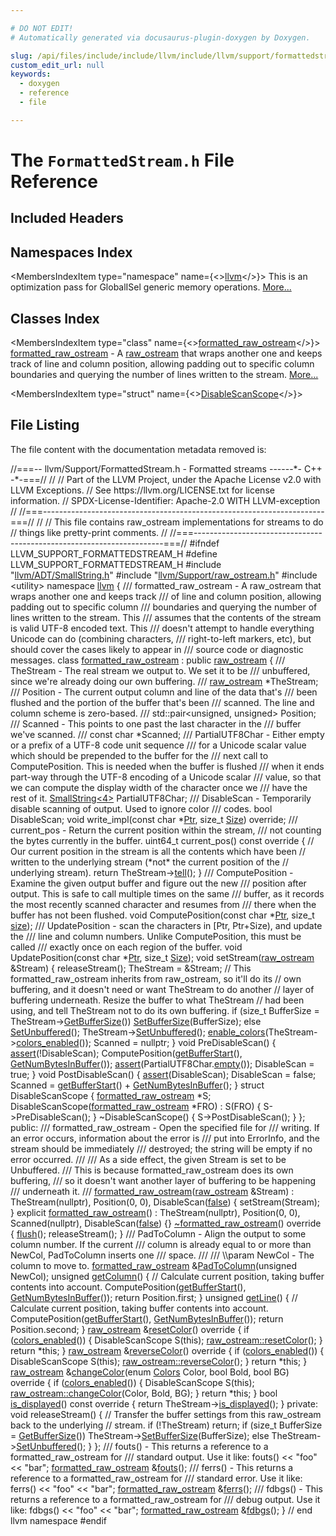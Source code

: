 ```yaml
---

# DO NOT EDIT!
# Automatically generated via docusaurus-plugin-doxygen by Doxygen.

slug: /api/files/include/include/llvm/include/llvm/support/formattedstream-h
custom_edit_url: null
keywords:
  - doxygen
  - reference
  - file

---
```





# The `FormattedStream.h` File Reference

<DoxygenPage pluginConfig={pluginConfig}>



## Included Headers

<IncludesList>
<IncludesListItem
  filePath="llvm/ADT/SmallString.h"
  permalink="/docs/api/files/include/include/llvm/include/llvm/adt/smallstring-h"
  isLocal="true" />
<IncludesListItem
  filePath="llvm/Support/raw_ostream.h"
  permalink="/docs/api/files/include/include/llvm/include/llvm/support/raw-ostream-h"
  isLocal="true" />
<IncludesListItem
  filePath="utility"
  permalink=""
  isLocal="false" />
</IncludesList>

## Namespaces Index

<MembersIndex>

<MembersIndexItem
  type="namespace"
  name={<><a href="/docs/api/namespaces/llvm">llvm</a></>}>
This is an optimization pass for GlobalISel generic memory operations. <a href="/docs/api/namespaces/llvm/#details">More...</a>
</MembersIndexItem>

</MembersIndex>

## Classes Index

<MembersIndex>

<MembersIndexItem
  type="class"
  name={<><a href="/docs/api/classes/llvm/formatted-raw-ostream">formatted_raw_ostream</a></>}>
<a href="/docs/api/classes/llvm/formatted-raw-ostream">formatted&#95;raw&#95;ostream</a> - A <a href="/docs/api/classes/llvm/raw-ostream">raw&#95;ostream</a> that wraps another one and keeps track of line and column position, allowing padding out to specific column boundaries and querying the number of lines written to the stream. <a href="/docs/api/classes/llvm/formatted-raw-ostream/#details">More...</a>
</MembersIndexItem>

<MembersIndexItem
  type="struct"
  name={<><a href="/docs/api/structs/llvm/formatted-raw-ostream/disablescanscope">DisableScanScope</a></>}>
</MembersIndexItem>

</MembersIndex>


## File Listing

The file content with the documentation metadata removed is:

<ProgramListing>

<Link id="l00001" /><CodeLine lineNumber="1"><Highlight kind="comment">//===-- llvm/Support/FormattedStream.h - Formatted streams ------&#42;- C++ -&#42;-===//</Highlight><Highlight kind="normal"></Highlight></CodeLine>
<Link id="l00002" /><CodeLine lineNumber="2"><Highlight kind="normal"></Highlight><Highlight kind="comment">//</Highlight><Highlight kind="normal"></Highlight></CodeLine>
<Link id="l00003" /><CodeLine lineNumber="3"><Highlight kind="normal"></Highlight><Highlight kind="comment">// Part of the LLVM Project, under the Apache License v2.0 with LLVM Exceptions.</Highlight><Highlight kind="normal"></Highlight></CodeLine>
<Link id="l00004" /><CodeLine lineNumber="4"><Highlight kind="normal"></Highlight><Highlight kind="comment">// See https://llvm.org/LICENSE.txt for license information.</Highlight><Highlight kind="normal"></Highlight></CodeLine>
<Link id="l00005" /><CodeLine lineNumber="5"><Highlight kind="normal"></Highlight><Highlight kind="comment">// SPDX-License-Identifier: Apache-2.0 WITH LLVM-exception</Highlight><Highlight kind="normal"></Highlight></CodeLine>
<Link id="l00006" /><CodeLine lineNumber="6"><Highlight kind="normal"></Highlight><Highlight kind="comment">//</Highlight><Highlight kind="normal"></Highlight></CodeLine>
<Link id="l00007" /><CodeLine lineNumber="7"><Highlight kind="normal"></Highlight><Highlight kind="comment">//===----------------------------------------------------------------------===//</Highlight><Highlight kind="normal"></Highlight></CodeLine>
<Link id="l00008" /><CodeLine lineNumber="8"><Highlight kind="normal"></Highlight><Highlight kind="comment">//</Highlight><Highlight kind="normal"></Highlight></CodeLine>
<Link id="l00009" /><CodeLine lineNumber="9"><Highlight kind="normal"></Highlight><Highlight kind="comment">// This file contains raw&#95;ostream implementations for streams to do</Highlight><Highlight kind="normal"></Highlight></CodeLine>
<Link id="l00010" /><CodeLine lineNumber="10"><Highlight kind="normal"></Highlight><Highlight kind="comment">// things like pretty-print comments.</Highlight><Highlight kind="normal"></Highlight></CodeLine>
<Link id="l00011" /><CodeLine lineNumber="11"><Highlight kind="normal"></Highlight><Highlight kind="comment">//</Highlight><Highlight kind="normal"></Highlight></CodeLine>
<Link id="l00012" /><CodeLine lineNumber="12"><Highlight kind="normal"></Highlight><Highlight kind="comment">//===----------------------------------------------------------------------===//</Highlight><Highlight kind="normal"></Highlight></CodeLine>
<Link id="l00013" /><CodeLine lineNumber="13"><Highlight kind="normal"></Highlight></CodeLine>
<Link id="l00014" /><CodeLine lineNumber="14"><Highlight kind="normal"></Highlight><Highlight kind="preprocessor">#ifndef LLVM&#95;SUPPORT&#95;FORMATTEDSTREAM&#95;H</Highlight><Highlight kind="normal"></Highlight></CodeLine>
<Link id="l00015" /><CodeLine lineNumber="15"><Highlight kind="normal"></Highlight><Highlight kind="preprocessor">#define LLVM&#95;SUPPORT&#95;FORMATTEDSTREAM&#95;H</Highlight><Highlight kind="normal"></Highlight></CodeLine>
<Link id="l00016" /><CodeLine lineNumber="16"><Highlight kind="normal"></Highlight></CodeLine>
<Link id="l00017" /><CodeLine lineNumber="17"><Highlight kind="normal"></Highlight><Highlight kind="preprocessor">#include &quot;<a href="/docs/api/files/include/include/llvm/include/llvm/adt/smallstring-h">llvm/ADT/SmallString.h</a>&quot;</Highlight><Highlight kind="normal"></Highlight></CodeLine>
<Link id="l00018" /><CodeLine lineNumber="18"><Highlight kind="normal"></Highlight><Highlight kind="preprocessor">#include &quot;<a href="/docs/api/files/include/include/llvm/include/llvm/support/raw-ostream-h">llvm/Support/raw&#95;ostream.h</a>&quot;</Highlight><Highlight kind="normal"></Highlight></CodeLine>
<Link id="l00019" /><CodeLine lineNumber="19"><Highlight kind="normal"></Highlight><Highlight kind="preprocessor">#include &lt;utility&gt;</Highlight><Highlight kind="normal"></Highlight></CodeLine>
<Link id="l00020" /><CodeLine lineNumber="20"><Highlight kind="normal"></Highlight></CodeLine>
<Link id="l00021" /><CodeLine lineNumber="21"><Highlight kind="normal"></Highlight><Highlight kind="keyword">namespace </Highlight><Highlight kind="normal"><a href="/docs/api/namespaces/llvm">llvm</a> &#123;</Highlight></CodeLine>
<Link id="l00022" /><CodeLine lineNumber="22"><Highlight kind="normal"></Highlight><Highlight kind="comment"></Highlight></CodeLine>
<Link id="l00023" /><CodeLine lineNumber="23"><Highlight kind="comment">/// formatted&#95;raw&#95;ostream - A raw&#95;ostream that wraps another one and keeps track</Highlight></CodeLine>
<Link id="l00024" /><CodeLine lineNumber="24"><Highlight kind="comment">/// of line and column position, allowing padding out to specific column</Highlight></CodeLine>
<Link id="l00025" /><CodeLine lineNumber="25"><Highlight kind="comment">/// boundaries and querying the number of lines written to the stream. This</Highlight></CodeLine>
<Link id="l00026" /><CodeLine lineNumber="26"><Highlight kind="comment">/// assumes that the contents of the stream is valid UTF-8 encoded text. This</Highlight></CodeLine>
<Link id="l00027" /><CodeLine lineNumber="27"><Highlight kind="comment">/// doesn&#39;t attempt to handle everything Unicode can do (combining characters,</Highlight></CodeLine>
<Link id="l00028" /><CodeLine lineNumber="28"><Highlight kind="comment">/// right-to-left markers, etc), but should cover the cases likely to appear in</Highlight></CodeLine>
<Link id="l00029" /><CodeLine lineNumber="29"><Highlight kind="comment">/// source code or diagnostic messages.</Highlight><Highlight kind="normal"></Highlight></CodeLine>
<Link id="l00030" /><CodeLine lineNumber="30" lineLink="/docs/api/classes/llvm/formatted-raw-ostream"><Highlight kind="normal"></Highlight><Highlight kind="keyword">class </Highlight><Highlight kind="normal"><a href="/docs/api/classes/llvm/formatted-raw-ostream/#adb8a7ef601b3598707e6ae9a6c9f6e4d">formatted&#95;raw&#95;ostream</a> : </Highlight><Highlight kind="keyword">public</Highlight><Highlight kind="normal"> <a href="/docs/api/classes/llvm/raw-ostream/#a0f4b64a0f7aec0a02e7f2ff5a6552723">raw&#95;ostream</a> &#123;</Highlight><Highlight kind="comment"></Highlight></CodeLine>
<Link id="l00031" /><CodeLine lineNumber="31"><Highlight kind="comment">  /// TheStream - The real stream we output to. We set it to be</Highlight></CodeLine>
<Link id="l00032" /><CodeLine lineNumber="32"><Highlight kind="comment">  /// unbuffered, since we&#39;re already doing our own buffering.</Highlight></CodeLine>
<Link id="l00033" /><CodeLine lineNumber="33"><Highlight kind="comment">  ///</Highlight><Highlight kind="normal"></Highlight></CodeLine>
<Link id="l00034" /><CodeLine lineNumber="34"><Highlight kind="normal">  <a href="/docs/api/classes/llvm/raw-ostream/#a0f4b64a0f7aec0a02e7f2ff5a6552723">raw&#95;ostream</a> &#42;TheStream;</Highlight></CodeLine>
<Link id="l00035" /><CodeLine lineNumber="35"><Highlight kind="normal"></Highlight><Highlight kind="comment"></Highlight></CodeLine>
<Link id="l00036" /><CodeLine lineNumber="36"><Highlight kind="comment">  /// Position - The current output column and line of the data that&#39;s</Highlight></CodeLine>
<Link id="l00037" /><CodeLine lineNumber="37"><Highlight kind="comment">  /// been flushed and the portion of the buffer that&#39;s been</Highlight></CodeLine>
<Link id="l00038" /><CodeLine lineNumber="38"><Highlight kind="comment">  /// scanned.  The line and column scheme is zero-based.</Highlight></CodeLine>
<Link id="l00039" /><CodeLine lineNumber="39"><Highlight kind="comment">  ///</Highlight><Highlight kind="normal"></Highlight></CodeLine>
<Link id="l00040" /><CodeLine lineNumber="40"><Highlight kind="normal">  std::pair&lt;unsigned, unsigned&gt; Position;</Highlight></CodeLine>
<Link id="l00041" /><CodeLine lineNumber="41"><Highlight kind="normal"></Highlight><Highlight kind="comment"></Highlight></CodeLine>
<Link id="l00042" /><CodeLine lineNumber="42"><Highlight kind="comment">  /// Scanned - This points to one past the last character in the</Highlight></CodeLine>
<Link id="l00043" /><CodeLine lineNumber="43"><Highlight kind="comment">  /// buffer we&#39;ve scanned.</Highlight></CodeLine>
<Link id="l00044" /><CodeLine lineNumber="44"><Highlight kind="comment">  ///</Highlight><Highlight kind="normal"></Highlight></CodeLine>
<Link id="l00045" /><CodeLine lineNumber="45"><Highlight kind="normal">  </Highlight><Highlight kind="keyword">const</Highlight><Highlight kind="normal"> </Highlight><Highlight kind="keywordtype">char</Highlight><Highlight kind="normal"> &#42;Scanned;</Highlight></CodeLine>
<Link id="l00046" /><CodeLine lineNumber="46"><Highlight kind="normal"></Highlight><Highlight kind="comment"></Highlight></CodeLine>
<Link id="l00047" /><CodeLine lineNumber="47"><Highlight kind="comment">  /// PartialUTF8Char - Either empty or a prefix of a UTF-8 code unit sequence</Highlight></CodeLine>
<Link id="l00048" /><CodeLine lineNumber="48"><Highlight kind="comment">  /// for a Unicode scalar value which should be prepended to the buffer for the</Highlight></CodeLine>
<Link id="l00049" /><CodeLine lineNumber="49"><Highlight kind="comment">  /// next call to ComputePosition. This is needed when the buffer is flushed</Highlight></CodeLine>
<Link id="l00050" /><CodeLine lineNumber="50"><Highlight kind="comment">  /// when it ends part-way through the UTF-8 encoding of a Unicode scalar</Highlight></CodeLine>
<Link id="l00051" /><CodeLine lineNumber="51"><Highlight kind="comment">  /// value, so that we can compute the display width of the character once we</Highlight></CodeLine>
<Link id="l00052" /><CodeLine lineNumber="52"><Highlight kind="comment">  /// have the rest of it.</Highlight><Highlight kind="normal"></Highlight></CodeLine>
<Link id="l00053" /><CodeLine lineNumber="53"><Highlight kind="normal">  <a href="/docs/api/classes/llvm/smallstring">SmallString&lt;4&gt;</a> PartialUTF8Char;</Highlight></CodeLine>
<Link id="l00054" /><CodeLine lineNumber="54"><Highlight kind="normal"></Highlight><Highlight kind="comment"></Highlight></CodeLine>
<Link id="l00055" /><CodeLine lineNumber="55"><Highlight kind="comment">  /// DisableScan - Temporarily disable scanning of output. Used to ignore color</Highlight></CodeLine>
<Link id="l00056" /><CodeLine lineNumber="56"><Highlight kind="comment">  /// codes.</Highlight><Highlight kind="normal"></Highlight></CodeLine>
<Link id="l00057" /><CodeLine lineNumber="57"><Highlight kind="normal">  </Highlight><Highlight kind="keywordtype">bool</Highlight><Highlight kind="normal"> DisableScan;</Highlight></CodeLine>
<Link id="l00058" /><CodeLine lineNumber="58"><Highlight kind="normal"></Highlight></CodeLine>
<Link id="l00059" /><CodeLine lineNumber="59"><Highlight kind="normal">  </Highlight><Highlight kind="keywordtype">void</Highlight><Highlight kind="normal"> write&#95;impl(</Highlight><Highlight kind="keyword">const</Highlight><Highlight kind="normal"> </Highlight><Highlight kind="keywordtype">char</Highlight><Highlight kind="normal"> &#42;<a href="/docs/api/files/lib/lib/analysis/targetlibraryinfo-cpp/#aca185e6d0e9f423dbb24440206454872a11dbf501abf829b3ab7049c2d3a8a053">Ptr</a>, </Highlight><Highlight kind="keywordtype">size&#95;t</Highlight><Highlight kind="normal"> <a href="/docs/api/files/lib/lib/analysis/inlineorder-cpp/#a7ee6f0cb51c3b9056199e9a0001fe8c3a6f6cb72d544962fa333e2e34ce64f719">Size</a>) </Highlight><Highlight kind="keyword">override</Highlight><Highlight kind="normal">;</Highlight></CodeLine>
<Link id="l00060" /><CodeLine lineNumber="60"><Highlight kind="normal"></Highlight><Highlight kind="comment"></Highlight></CodeLine>
<Link id="l00061" /><CodeLine lineNumber="61"><Highlight kind="comment">  /// current&#95;pos - Return the current position within the stream,</Highlight></CodeLine>
<Link id="l00062" /><CodeLine lineNumber="62"><Highlight kind="comment">  /// not counting the bytes currently in the buffer.</Highlight><Highlight kind="normal"></Highlight></CodeLine>
<Link id="l00063" /><CodeLine lineNumber="63"><Highlight kind="normal">  uint64&#95;t current&#95;pos()</Highlight><Highlight kind="keyword"> const override </Highlight><Highlight kind="normal">&#123;</Highlight></CodeLine>
<Link id="l00064" /><CodeLine lineNumber="64"><Highlight kind="normal">    </Highlight><Highlight kind="comment">// Our current position in the stream is all the contents which have been</Highlight><Highlight kind="normal"></Highlight></CodeLine>
<Link id="l00065" /><CodeLine lineNumber="65"><Highlight kind="normal">    </Highlight><Highlight kind="comment">// written to the underlying stream (&#42;not&#42; the current position of the</Highlight><Highlight kind="normal"></Highlight></CodeLine>
<Link id="l00066" /><CodeLine lineNumber="66"><Highlight kind="normal">    </Highlight><Highlight kind="comment">// underlying stream).</Highlight><Highlight kind="normal"></Highlight></CodeLine>
<Link id="l00067" /><CodeLine lineNumber="67"><Highlight kind="normal">    </Highlight><Highlight kind="keywordflow">return</Highlight><Highlight kind="normal"> TheStream-&gt;<a href="/docs/api/classes/llvm/raw-ostream/#a0f90ad570f71349466844ee9f2d06cd1">tell</a>();</Highlight></CodeLine>
<Link id="l00068" /><CodeLine lineNumber="68"><Highlight kind="normal">  &#125;</Highlight></CodeLine>
<Link id="l00069" /><CodeLine lineNumber="69"><Highlight kind="normal"></Highlight><Highlight kind="comment"></Highlight></CodeLine>
<Link id="l00070" /><CodeLine lineNumber="70"><Highlight kind="comment">  /// ComputePosition - Examine the given output buffer and figure out the new</Highlight></CodeLine>
<Link id="l00071" /><CodeLine lineNumber="71"><Highlight kind="comment">  /// position after output. This is safe to call multiple times on the same</Highlight></CodeLine>
<Link id="l00072" /><CodeLine lineNumber="72"><Highlight kind="comment">  /// buffer, as it records the most recently scanned character and resumes from</Highlight></CodeLine>
<Link id="l00073" /><CodeLine lineNumber="73"><Highlight kind="comment">  /// there when the buffer has not been flushed.</Highlight><Highlight kind="normal"></Highlight></CodeLine>
<Link id="l00074" /><CodeLine lineNumber="74"><Highlight kind="normal">  </Highlight><Highlight kind="keywordtype">void</Highlight><Highlight kind="normal"> ComputePosition(</Highlight><Highlight kind="keyword">const</Highlight><Highlight kind="normal"> </Highlight><Highlight kind="keywordtype">char</Highlight><Highlight kind="normal"> &#42;<a href="/docs/api/files/lib/lib/analysis/targetlibraryinfo-cpp/#aca185e6d0e9f423dbb24440206454872a11dbf501abf829b3ab7049c2d3a8a053">Ptr</a>, </Highlight><Highlight kind="keywordtype">size&#95;t</Highlight><Highlight kind="normal"> <a href="/docs/api/namespaces/llvm/#a10f3d955592ae2bc745f57e5b48ae115">size</a>);</Highlight></CodeLine>
<Link id="l00075" /><CodeLine lineNumber="75"><Highlight kind="normal"></Highlight><Highlight kind="comment"></Highlight></CodeLine>
<Link id="l00076" /><CodeLine lineNumber="76"><Highlight kind="comment">  /// UpdatePosition - scan the characters in &#91;Ptr, Ptr+Size), and update the</Highlight></CodeLine>
<Link id="l00077" /><CodeLine lineNumber="77"><Highlight kind="comment">  /// line and column numbers. Unlike ComputePosition, this must be called</Highlight></CodeLine>
<Link id="l00078" /><CodeLine lineNumber="78"><Highlight kind="comment">  /// exactly once on each region of the buffer.</Highlight><Highlight kind="normal"></Highlight></CodeLine>
<Link id="l00079" /><CodeLine lineNumber="79"><Highlight kind="normal">  </Highlight><Highlight kind="keywordtype">void</Highlight><Highlight kind="normal"> UpdatePosition(</Highlight><Highlight kind="keyword">const</Highlight><Highlight kind="normal"> </Highlight><Highlight kind="keywordtype">char</Highlight><Highlight kind="normal"> &#42;<a href="/docs/api/files/lib/lib/analysis/targetlibraryinfo-cpp/#aca185e6d0e9f423dbb24440206454872a11dbf501abf829b3ab7049c2d3a8a053">Ptr</a>, </Highlight><Highlight kind="keywordtype">size&#95;t</Highlight><Highlight kind="normal"> <a href="/docs/api/files/lib/lib/analysis/inlineorder-cpp/#a7ee6f0cb51c3b9056199e9a0001fe8c3a6f6cb72d544962fa333e2e34ce64f719">Size</a>);</Highlight></CodeLine>
<Link id="l00080" /><CodeLine lineNumber="80"><Highlight kind="normal"></Highlight></CodeLine>
<Link id="l00081" /><CodeLine lineNumber="81"><Highlight kind="normal">  </Highlight><Highlight kind="keywordtype">void</Highlight><Highlight kind="normal"> setStream(<a href="/docs/api/classes/llvm/raw-ostream/#a0f4b64a0f7aec0a02e7f2ff5a6552723">raw&#95;ostream</a> &amp;Stream) &#123;</Highlight></CodeLine>
<Link id="l00082" /><CodeLine lineNumber="82"><Highlight kind="normal">    releaseStream();</Highlight></CodeLine>
<Link id="l00083" /><CodeLine lineNumber="83"><Highlight kind="normal"></Highlight></CodeLine>
<Link id="l00084" /><CodeLine lineNumber="84"><Highlight kind="normal">    TheStream = &amp;Stream;</Highlight></CodeLine>
<Link id="l00085" /><CodeLine lineNumber="85"><Highlight kind="normal"></Highlight></CodeLine>
<Link id="l00086" /><CodeLine lineNumber="86"><Highlight kind="normal">    </Highlight><Highlight kind="comment">// This formatted&#95;raw&#95;ostream inherits from raw&#95;ostream, so it&#39;ll do its</Highlight><Highlight kind="normal"></Highlight></CodeLine>
<Link id="l00087" /><CodeLine lineNumber="87"><Highlight kind="normal">    </Highlight><Highlight kind="comment">// own buffering, and it doesn&#39;t need or want TheStream to do another</Highlight><Highlight kind="normal"></Highlight></CodeLine>
<Link id="l00088" /><CodeLine lineNumber="88"><Highlight kind="normal">    </Highlight><Highlight kind="comment">// layer of buffering underneath. Resize the buffer to what TheStream</Highlight><Highlight kind="normal"></Highlight></CodeLine>
<Link id="l00089" /><CodeLine lineNumber="89"><Highlight kind="normal">    </Highlight><Highlight kind="comment">// had been using, and tell TheStream not to do its own buffering.</Highlight><Highlight kind="normal"></Highlight></CodeLine>
<Link id="l00090" /><CodeLine lineNumber="90"><Highlight kind="normal">    </Highlight><Highlight kind="keywordflow">if</Highlight><Highlight kind="normal"> (</Highlight><Highlight kind="keywordtype">size&#95;t</Highlight><Highlight kind="normal"> BufferSize = TheStream-&gt;<a href="/docs/api/classes/llvm/raw-ostream/#a2d79232a41a2f24d43acb936c8522443">GetBufferSize</a>())</Highlight></CodeLine>
<Link id="l00091" /><CodeLine lineNumber="91"><Highlight kind="normal">      <a href="/docs/api/classes/llvm/raw-ostream/#a1a59a3dce2d7cde8c5e6ef0e3a30b375">SetBufferSize</a>(BufferSize);</Highlight></CodeLine>
<Link id="l00092" /><CodeLine lineNumber="92"><Highlight kind="normal">    </Highlight><Highlight kind="keywordflow">else</Highlight><Highlight kind="normal"></Highlight></CodeLine>
<Link id="l00093" /><CodeLine lineNumber="93"><Highlight kind="normal">      <a href="/docs/api/classes/llvm/raw-ostream/#a75860636a752bc2592f6e4185e63efdc">SetUnbuffered</a>();</Highlight></CodeLine>
<Link id="l00094" /><CodeLine lineNumber="94"><Highlight kind="normal">    TheStream-&gt;<a href="/docs/api/classes/llvm/raw-ostream/#a75860636a752bc2592f6e4185e63efdc">SetUnbuffered</a>();</Highlight></CodeLine>
<Link id="l00095" /><CodeLine lineNumber="95"><Highlight kind="normal"></Highlight></CodeLine>
<Link id="l00096" /><CodeLine lineNumber="96"><Highlight kind="normal">    <a href="/docs/api/classes/llvm/raw-ostream/#abb9477fc02ae36079df14aa77d8789c3">enable&#95;colors</a>(TheStream-&gt;<a href="/docs/api/classes/llvm/raw-ostream/#aff9ac3b7e5094380eca385afd6023cd4">colors&#95;enabled</a>());</Highlight></CodeLine>
<Link id="l00097" /><CodeLine lineNumber="97"><Highlight kind="normal"></Highlight></CodeLine>
<Link id="l00098" /><CodeLine lineNumber="98"><Highlight kind="normal">    Scanned = </Highlight><Highlight kind="keyword">nullptr</Highlight><Highlight kind="normal">;</Highlight></CodeLine>
<Link id="l00099" /><CodeLine lineNumber="99"><Highlight kind="normal">  &#125;</Highlight></CodeLine>
<Link id="l00100" /><CodeLine lineNumber="100"><Highlight kind="normal"></Highlight></CodeLine>
<Link id="l00101" /><CodeLine lineNumber="101"><Highlight kind="normal">  </Highlight><Highlight kind="keywordtype">void</Highlight><Highlight kind="normal"> PreDisableScan() &#123;</Highlight></CodeLine>
<Link id="l00102" /><CodeLine lineNumber="102"><Highlight kind="normal">    <a href="/docs/api/files/lib/lib/target/lib/target/amdgpu/silowercontrolflow-cpp/#a4868c5d81c5ccc98c47aeab6244346a0">assert</a>(!DisableScan);</Highlight></CodeLine>
<Link id="l00103" /><CodeLine lineNumber="103"><Highlight kind="normal">    ComputePosition(<a href="/docs/api/classes/llvm/raw-ostream/#a980ad6112624b521eb2d831b39b346eb">getBufferStart</a>(), <a href="/docs/api/classes/llvm/raw-ostream/#ad6cd89674692383208613b1e4ee560fe">GetNumBytesInBuffer</a>());</Highlight></CodeLine>
<Link id="l00104" /><CodeLine lineNumber="104"><Highlight kind="normal">    <a href="/docs/api/files/lib/lib/target/lib/target/amdgpu/silowercontrolflow-cpp/#a4868c5d81c5ccc98c47aeab6244346a0">assert</a>(PartialUTF8Char.<a href="/docs/api/classes/llvm/smallvectortemplatecommon/#ad9a3c7bc26b130377bbafc170b5f88a2">empty</a>());</Highlight></CodeLine>
<Link id="l00105" /><CodeLine lineNumber="105"><Highlight kind="normal">    DisableScan = </Highlight><Highlight kind="keyword">true</Highlight><Highlight kind="normal">;</Highlight></CodeLine>
<Link id="l00106" /><CodeLine lineNumber="106"><Highlight kind="normal">  &#125;</Highlight></CodeLine>
<Link id="l00107" /><CodeLine lineNumber="107"><Highlight kind="normal"></Highlight></CodeLine>
<Link id="l00108" /><CodeLine lineNumber="108"><Highlight kind="normal">  </Highlight><Highlight kind="keywordtype">void</Highlight><Highlight kind="normal"> PostDisableScan() &#123;</Highlight></CodeLine>
<Link id="l00109" /><CodeLine lineNumber="109"><Highlight kind="normal">    <a href="/docs/api/files/lib/lib/target/lib/target/amdgpu/silowercontrolflow-cpp/#a4868c5d81c5ccc98c47aeab6244346a0">assert</a>(DisableScan);</Highlight></CodeLine>
<Link id="l00110" /><CodeLine lineNumber="110"><Highlight kind="normal">    DisableScan = </Highlight><Highlight kind="keyword">false</Highlight><Highlight kind="normal">;</Highlight></CodeLine>
<Link id="l00111" /><CodeLine lineNumber="111"><Highlight kind="normal">    Scanned = <a href="/docs/api/classes/llvm/raw-ostream/#a980ad6112624b521eb2d831b39b346eb">getBufferStart</a>() + <a href="/docs/api/classes/llvm/raw-ostream/#ad6cd89674692383208613b1e4ee560fe">GetNumBytesInBuffer</a>();</Highlight></CodeLine>
<Link id="l00112" /><CodeLine lineNumber="112"><Highlight kind="normal">  &#125;</Highlight></CodeLine>
<Link id="l00113" /><CodeLine lineNumber="113"><Highlight kind="normal"></Highlight></CodeLine>
<Link id="l00114" /><CodeLine lineNumber="114"><Highlight kind="normal">  </Highlight><Highlight kind="keyword">struct </Highlight><Highlight kind="normal">DisableScanScope &#123;</Highlight></CodeLine>
<Link id="l00115" /><CodeLine lineNumber="115"><Highlight kind="normal">    <a href="/docs/api/classes/llvm/formatted-raw-ostream/#adb8a7ef601b3598707e6ae9a6c9f6e4d">formatted&#95;raw&#95;ostream</a> &#42;S;</Highlight></CodeLine>
<Link id="l00116" /><CodeLine lineNumber="116"><Highlight kind="normal"></Highlight></CodeLine>
<Link id="l00117" /><CodeLine lineNumber="117"><Highlight kind="normal">    DisableScanScope(<a href="/docs/api/classes/llvm/formatted-raw-ostream/#adb8a7ef601b3598707e6ae9a6c9f6e4d">formatted&#95;raw&#95;ostream</a> &#42;FRO) : S(FRO) &#123;</Highlight></CodeLine>
<Link id="l00118" /><CodeLine lineNumber="118"><Highlight kind="normal">      S-&gt;PreDisableScan();</Highlight></CodeLine>
<Link id="l00119" /><CodeLine lineNumber="119"><Highlight kind="normal">    &#125;</Highlight></CodeLine>
<Link id="l00120" /><CodeLine lineNumber="120"><Highlight kind="normal">    ~DisableScanScope() &#123; S-&gt;PostDisableScan(); &#125;</Highlight></CodeLine>
<Link id="l00121" /><CodeLine lineNumber="121"><Highlight kind="normal">  &#125;;</Highlight></CodeLine>
<Link id="l00122" /><CodeLine lineNumber="122"><Highlight kind="normal"></Highlight></CodeLine>
<Link id="l00123" /><CodeLine lineNumber="123"><Highlight kind="normal"></Highlight><Highlight kind="keyword">public</Highlight><Highlight kind="normal">:</Highlight><Highlight kind="comment"></Highlight></CodeLine>
<Link id="l00124" /><CodeLine lineNumber="124"><Highlight kind="comment">  /// formatted&#95;raw&#95;ostream - Open the specified file for</Highlight></CodeLine>
<Link id="l00125" /><CodeLine lineNumber="125"><Highlight kind="comment">  /// writing. If an error occurs, information about the error is</Highlight></CodeLine>
<Link id="l00126" /><CodeLine lineNumber="126"><Highlight kind="comment">  /// put into ErrorInfo, and the stream should be immediately</Highlight></CodeLine>
<Link id="l00127" /><CodeLine lineNumber="127"><Highlight kind="comment">  /// destroyed; the string will be empty if no error occurred.</Highlight></CodeLine>
<Link id="l00128" /><CodeLine lineNumber="128"><Highlight kind="comment">  ///</Highlight></CodeLine>
<Link id="l00129" /><CodeLine lineNumber="129"><Highlight kind="comment">  /// As a side effect, the given Stream is set to be Unbuffered.</Highlight></CodeLine>
<Link id="l00130" /><CodeLine lineNumber="130"><Highlight kind="comment">  /// This is because formatted&#95;raw&#95;ostream does its own buffering,</Highlight></CodeLine>
<Link id="l00131" /><CodeLine lineNumber="131"><Highlight kind="comment">  /// so it doesn&#39;t want another layer of buffering to be happening</Highlight></CodeLine>
<Link id="l00132" /><CodeLine lineNumber="132"><Highlight kind="comment">  /// underneath it.</Highlight></CodeLine>
<Link id="l00133" /><CodeLine lineNumber="133"><Highlight kind="comment">  ///</Highlight><Highlight kind="normal"></Highlight></CodeLine>
<Link id="l00134" /><CodeLine lineNumber="134" lineLink="/docs/api/classes/llvm/formatted-raw-ostream/#adb8a7ef601b3598707e6ae9a6c9f6e4d"><Highlight kind="normal">  <a href="/docs/api/classes/llvm/formatted-raw-ostream/#adb8a7ef601b3598707e6ae9a6c9f6e4d">formatted&#95;raw&#95;ostream</a>(<a href="/docs/api/classes/llvm/raw-ostream/#a0f4b64a0f7aec0a02e7f2ff5a6552723">raw&#95;ostream</a> &amp;Stream)</Highlight></CodeLine>
<Link id="l00135" /><CodeLine lineNumber="135"><Highlight kind="normal">      : TheStream(nullptr), Position(0, 0), DisableScan(<a href="/docs/api/namespaces/false">false</a>) &#123;</Highlight></CodeLine>
<Link id="l00136" /><CodeLine lineNumber="136"><Highlight kind="normal">    setStream(Stream);</Highlight></CodeLine>
<Link id="l00137" /><CodeLine lineNumber="137"><Highlight kind="normal">  &#125;</Highlight></CodeLine>
<Link id="l00138" /><CodeLine lineNumber="138" lineLink="/docs/api/classes/llvm/formatted-raw-ostream/#a91b597f0ba8945f847b8df2ff00e5880"><Highlight kind="normal">  </Highlight><Highlight kind="keyword">explicit</Highlight><Highlight kind="normal"> <a href="/docs/api/classes/llvm/formatted-raw-ostream/#a91b597f0ba8945f847b8df2ff00e5880">formatted&#95;raw&#95;ostream</a>()</Highlight></CodeLine>
<Link id="l00139" /><CodeLine lineNumber="139"><Highlight kind="normal">      : TheStream(nullptr), Position(0, 0), Scanned(nullptr),</Highlight></CodeLine>
<Link id="l00140" /><CodeLine lineNumber="140"><Highlight kind="normal">        DisableScan(<a href="/docs/api/namespaces/false">false</a>) &#123;&#125;</Highlight></CodeLine>
<Link id="l00141" /><CodeLine lineNumber="141"><Highlight kind="normal"></Highlight></CodeLine>
<Link id="l00142" /><CodeLine lineNumber="142" lineLink="/docs/api/classes/llvm/formatted-raw-ostream/#a0eb361f836554627ef51810e0d3646c6"><Highlight kind="normal">  <a href="/docs/api/classes/llvm/formatted-raw-ostream/#a0eb361f836554627ef51810e0d3646c6">~formatted&#95;raw&#95;ostream</a>()</Highlight><Highlight kind="keyword"> override </Highlight><Highlight kind="normal">&#123;</Highlight></CodeLine>
<Link id="l00143" /><CodeLine lineNumber="143"><Highlight kind="normal">    <a href="/docs/api/classes/llvm/raw-ostream/#a520bdf57dfe3e73abb53d482893f0a27">flush</a>();</Highlight></CodeLine>
<Link id="l00144" /><CodeLine lineNumber="144"><Highlight kind="normal">    releaseStream();</Highlight></CodeLine>
<Link id="l00145" /><CodeLine lineNumber="145"><Highlight kind="normal">  &#125;</Highlight></CodeLine>
<Link id="l00146" /><CodeLine lineNumber="146"><Highlight kind="normal"></Highlight><Highlight kind="comment"></Highlight></CodeLine>
<Link id="l00147" /><CodeLine lineNumber="147"><Highlight kind="comment">  /// PadToColumn - Align the output to some column number.  If the current</Highlight></CodeLine>
<Link id="l00148" /><CodeLine lineNumber="148"><Highlight kind="comment">  /// column is already equal to or more than NewCol, PadToColumn inserts one</Highlight></CodeLine>
<Link id="l00149" /><CodeLine lineNumber="149"><Highlight kind="comment">  /// space.</Highlight></CodeLine>
<Link id="l00150" /><CodeLine lineNumber="150"><Highlight kind="comment">  ///</Highlight></CodeLine>
<Link id="l00151" /><CodeLine lineNumber="151"><Highlight kind="comment">  /// \\param NewCol - The column to move to.</Highlight><Highlight kind="normal"></Highlight></CodeLine>
<Link id="l00152" /><CodeLine lineNumber="152"><Highlight kind="normal">  <a href="/docs/api/classes/llvm/formatted-raw-ostream">formatted&#95;raw&#95;ostream</a> &amp;<a href="/docs/api/classes/llvm/formatted-raw-ostream/#a1fc7f913807a21ba5a42df7cc2d2e748">PadToColumn</a>(</Highlight><Highlight kind="keywordtype">unsigned</Highlight><Highlight kind="normal"> NewCol);</Highlight></CodeLine>
<Link id="l00153" /><CodeLine lineNumber="153"><Highlight kind="normal"></Highlight></CodeLine>
<Link id="l00154" /><CodeLine lineNumber="154" lineLink="/docs/api/classes/llvm/formatted-raw-ostream/#a65290bab4b83149e403bf48709658bd1"><Highlight kind="normal">  </Highlight><Highlight kind="keywordtype">unsigned</Highlight><Highlight kind="normal"> <a href="/docs/api/classes/llvm/formatted-raw-ostream/#a65290bab4b83149e403bf48709658bd1">getColumn</a>() &#123;</Highlight></CodeLine>
<Link id="l00155" /><CodeLine lineNumber="155"><Highlight kind="normal">    </Highlight><Highlight kind="comment">// Calculate current position, taking buffer contents into account.</Highlight><Highlight kind="normal"></Highlight></CodeLine>
<Link id="l00156" /><CodeLine lineNumber="156"><Highlight kind="normal">    ComputePosition(<a href="/docs/api/classes/llvm/raw-ostream/#a980ad6112624b521eb2d831b39b346eb">getBufferStart</a>(), <a href="/docs/api/classes/llvm/raw-ostream/#ad6cd89674692383208613b1e4ee560fe">GetNumBytesInBuffer</a>());</Highlight></CodeLine>
<Link id="l00157" /><CodeLine lineNumber="157"><Highlight kind="normal">    </Highlight><Highlight kind="keywordflow">return</Highlight><Highlight kind="normal"> Position.first;</Highlight></CodeLine>
<Link id="l00158" /><CodeLine lineNumber="158"><Highlight kind="normal">  &#125;</Highlight></CodeLine>
<Link id="l00159" /><CodeLine lineNumber="159"><Highlight kind="normal"></Highlight></CodeLine>
<Link id="l00160" /><CodeLine lineNumber="160" lineLink="/docs/api/classes/llvm/formatted-raw-ostream/#a88de341253439019e912f01fcd55c45b"><Highlight kind="normal">  </Highlight><Highlight kind="keywordtype">unsigned</Highlight><Highlight kind="normal"> <a href="/docs/api/classes/llvm/formatted-raw-ostream/#a88de341253439019e912f01fcd55c45b">getLine</a>() &#123;</Highlight></CodeLine>
<Link id="l00161" /><CodeLine lineNumber="161"><Highlight kind="normal">    </Highlight><Highlight kind="comment">// Calculate current position, taking buffer contents into account.</Highlight><Highlight kind="normal"></Highlight></CodeLine>
<Link id="l00162" /><CodeLine lineNumber="162"><Highlight kind="normal">    ComputePosition(<a href="/docs/api/classes/llvm/raw-ostream/#a980ad6112624b521eb2d831b39b346eb">getBufferStart</a>(), <a href="/docs/api/classes/llvm/raw-ostream/#ad6cd89674692383208613b1e4ee560fe">GetNumBytesInBuffer</a>());</Highlight></CodeLine>
<Link id="l00163" /><CodeLine lineNumber="163"><Highlight kind="normal">    </Highlight><Highlight kind="keywordflow">return</Highlight><Highlight kind="normal"> Position.second;</Highlight></CodeLine>
<Link id="l00164" /><CodeLine lineNumber="164"><Highlight kind="normal">  &#125;</Highlight></CodeLine>
<Link id="l00165" /><CodeLine lineNumber="165"><Highlight kind="normal"></Highlight></CodeLine>
<Link id="l00166" /><CodeLine lineNumber="166" lineLink="/docs/api/classes/llvm/formatted-raw-ostream/#a255a1144d50063acc74b8b5143697694"><Highlight kind="normal">  <a href="/docs/api/classes/llvm/raw-ostream/#a0f4b64a0f7aec0a02e7f2ff5a6552723">raw&#95;ostream</a> &amp;<a href="/docs/api/classes/llvm/formatted-raw-ostream/#a255a1144d50063acc74b8b5143697694">resetColor</a>()</Highlight><Highlight kind="keyword"> override </Highlight><Highlight kind="normal">&#123;</Highlight></CodeLine>
<Link id="l00167" /><CodeLine lineNumber="167"><Highlight kind="normal">    </Highlight><Highlight kind="keywordflow">if</Highlight><Highlight kind="normal"> (<a href="/docs/api/classes/llvm/raw-ostream/#aff9ac3b7e5094380eca385afd6023cd4">colors&#95;enabled</a>()) &#123;</Highlight></CodeLine>
<Link id="l00168" /><CodeLine lineNumber="168"><Highlight kind="normal">      DisableScanScope S(</Highlight><Highlight kind="keyword">this</Highlight><Highlight kind="normal">);</Highlight></CodeLine>
<Link id="l00169" /><CodeLine lineNumber="169"><Highlight kind="normal">      <a href="/docs/api/classes/llvm/raw-ostream/#a4219e33c3cd0cc8383f615fc40254d21">raw&#95;ostream::resetColor</a>();</Highlight></CodeLine>
<Link id="l00170" /><CodeLine lineNumber="170"><Highlight kind="normal">    &#125;</Highlight></CodeLine>
<Link id="l00171" /><CodeLine lineNumber="171"><Highlight kind="normal">    </Highlight><Highlight kind="keywordflow">return</Highlight><Highlight kind="normal"> &#42;</Highlight><Highlight kind="keyword">this</Highlight><Highlight kind="normal">;</Highlight></CodeLine>
<Link id="l00172" /><CodeLine lineNumber="172"><Highlight kind="normal">  &#125;</Highlight></CodeLine>
<Link id="l00173" /><CodeLine lineNumber="173"><Highlight kind="normal"></Highlight></CodeLine>
<Link id="l00174" /><CodeLine lineNumber="174" lineLink="/docs/api/classes/llvm/formatted-raw-ostream/#af55e6fb1fbaadb04b201cba1f302d7b9"><Highlight kind="normal">  <a href="/docs/api/classes/llvm/raw-ostream/#a0f4b64a0f7aec0a02e7f2ff5a6552723">raw&#95;ostream</a> &amp;<a href="/docs/api/classes/llvm/formatted-raw-ostream/#af55e6fb1fbaadb04b201cba1f302d7b9">reverseColor</a>()</Highlight><Highlight kind="keyword"> override </Highlight><Highlight kind="normal">&#123;</Highlight></CodeLine>
<Link id="l00175" /><CodeLine lineNumber="175"><Highlight kind="normal">    </Highlight><Highlight kind="keywordflow">if</Highlight><Highlight kind="normal"> (<a href="/docs/api/classes/llvm/raw-ostream/#aff9ac3b7e5094380eca385afd6023cd4">colors&#95;enabled</a>()) &#123;</Highlight></CodeLine>
<Link id="l00176" /><CodeLine lineNumber="176"><Highlight kind="normal">      DisableScanScope S(</Highlight><Highlight kind="keyword">this</Highlight><Highlight kind="normal">);</Highlight></CodeLine>
<Link id="l00177" /><CodeLine lineNumber="177"><Highlight kind="normal">      <a href="/docs/api/classes/llvm/raw-ostream/#a6095e2a0ebe961a05e2b3a7b6acbe769">raw&#95;ostream::reverseColor</a>();</Highlight></CodeLine>
<Link id="l00178" /><CodeLine lineNumber="178"><Highlight kind="normal">    &#125;</Highlight></CodeLine>
<Link id="l00179" /><CodeLine lineNumber="179"><Highlight kind="normal">    </Highlight><Highlight kind="keywordflow">return</Highlight><Highlight kind="normal"> &#42;</Highlight><Highlight kind="keyword">this</Highlight><Highlight kind="normal">;</Highlight></CodeLine>
<Link id="l00180" /><CodeLine lineNumber="180"><Highlight kind="normal">  &#125;</Highlight></CodeLine>
<Link id="l00181" /><CodeLine lineNumber="181"><Highlight kind="normal"></Highlight></CodeLine>
<Link id="l00182" /><CodeLine lineNumber="182" lineLink="/docs/api/classes/llvm/formatted-raw-ostream/#a28c28221c236cdabcd2e6553854ed278"><Highlight kind="normal">  <a href="/docs/api/classes/llvm/raw-ostream/#a0f4b64a0f7aec0a02e7f2ff5a6552723">raw&#95;ostream</a> &amp;<a href="/docs/api/classes/llvm/formatted-raw-ostream/#a28c28221c236cdabcd2e6553854ed278">changeColor</a>(</Highlight><Highlight kind="keyword">enum</Highlight><Highlight kind="normal"> <a href="/docs/api/classes/llvm/raw-ostream/#a1d5efc43dd5669473ac2fe47d5aaf965">Colors</a> Color, </Highlight><Highlight kind="keywordtype">bool</Highlight><Highlight kind="normal"> Bold, </Highlight><Highlight kind="keywordtype">bool</Highlight><Highlight kind="normal"> BG)</Highlight><Highlight kind="keyword"> override </Highlight><Highlight kind="normal">&#123;</Highlight></CodeLine>
<Link id="l00183" /><CodeLine lineNumber="183"><Highlight kind="normal">    </Highlight><Highlight kind="keywordflow">if</Highlight><Highlight kind="normal"> (<a href="/docs/api/classes/llvm/raw-ostream/#aff9ac3b7e5094380eca385afd6023cd4">colors&#95;enabled</a>()) &#123;</Highlight></CodeLine>
<Link id="l00184" /><CodeLine lineNumber="184"><Highlight kind="normal">      DisableScanScope S(</Highlight><Highlight kind="keyword">this</Highlight><Highlight kind="normal">);</Highlight></CodeLine>
<Link id="l00185" /><CodeLine lineNumber="185"><Highlight kind="normal">      <a href="/docs/api/classes/llvm/raw-ostream/#a28fa4a2054d6d628fa4eea21c5262212">raw&#95;ostream::changeColor</a>(Color, Bold, BG);</Highlight></CodeLine>
<Link id="l00186" /><CodeLine lineNumber="186"><Highlight kind="normal">    &#125;</Highlight></CodeLine>
<Link id="l00187" /><CodeLine lineNumber="187"><Highlight kind="normal">    </Highlight><Highlight kind="keywordflow">return</Highlight><Highlight kind="normal"> &#42;</Highlight><Highlight kind="keyword">this</Highlight><Highlight kind="normal">;</Highlight></CodeLine>
<Link id="l00188" /><CodeLine lineNumber="188"><Highlight kind="normal">  &#125;</Highlight></CodeLine>
<Link id="l00189" /><CodeLine lineNumber="189"><Highlight kind="normal"></Highlight></CodeLine>
<Link id="l00190" /><CodeLine lineNumber="190" lineLink="/docs/api/classes/llvm/formatted-raw-ostream/#a0af326688c69076ecde5af500a1a7d5f"><Highlight kind="normal">  </Highlight><Highlight kind="keywordtype">bool</Highlight><Highlight kind="normal"> <a href="/docs/api/classes/llvm/formatted-raw-ostream/#a0af326688c69076ecde5af500a1a7d5f">is&#95;displayed</a>()</Highlight><Highlight kind="keyword"> const override </Highlight><Highlight kind="normal">&#123;</Highlight></CodeLine>
<Link id="l00191" /><CodeLine lineNumber="191"><Highlight kind="normal">    </Highlight><Highlight kind="keywordflow">return</Highlight><Highlight kind="normal"> TheStream-&gt;<a href="/docs/api/classes/llvm/raw-ostream/#a8f6a957a67e05e7355ab616619ee2608">is&#95;displayed</a>();</Highlight></CodeLine>
<Link id="l00192" /><CodeLine lineNumber="192"><Highlight kind="normal">  &#125;</Highlight></CodeLine>
<Link id="l00193" /><CodeLine lineNumber="193"><Highlight kind="normal"></Highlight></CodeLine>
<Link id="l00194" /><CodeLine lineNumber="194"><Highlight kind="normal"></Highlight><Highlight kind="keyword">private</Highlight><Highlight kind="normal">:</Highlight></CodeLine>
<Link id="l00195" /><CodeLine lineNumber="195"><Highlight kind="normal">  </Highlight><Highlight kind="keywordtype">void</Highlight><Highlight kind="normal"> releaseStream() &#123;</Highlight></CodeLine>
<Link id="l00196" /><CodeLine lineNumber="196"><Highlight kind="normal">    </Highlight><Highlight kind="comment">// Transfer the buffer settings from this raw&#95;ostream back to the underlying</Highlight><Highlight kind="normal"></Highlight></CodeLine>
<Link id="l00197" /><CodeLine lineNumber="197"><Highlight kind="normal">    </Highlight><Highlight kind="comment">// stream.</Highlight><Highlight kind="normal"></Highlight></CodeLine>
<Link id="l00198" /><CodeLine lineNumber="198"><Highlight kind="normal">    </Highlight><Highlight kind="keywordflow">if</Highlight><Highlight kind="normal"> (!TheStream)</Highlight></CodeLine>
<Link id="l00199" /><CodeLine lineNumber="199"><Highlight kind="normal">      </Highlight><Highlight kind="keywordflow">return</Highlight><Highlight kind="normal">;</Highlight></CodeLine>
<Link id="l00200" /><CodeLine lineNumber="200"><Highlight kind="normal">    </Highlight><Highlight kind="keywordflow">if</Highlight><Highlight kind="normal"> (</Highlight><Highlight kind="keywordtype">size&#95;t</Highlight><Highlight kind="normal"> BufferSize = <a href="/docs/api/classes/llvm/raw-ostream/#a2d79232a41a2f24d43acb936c8522443">GetBufferSize</a>())</Highlight></CodeLine>
<Link id="l00201" /><CodeLine lineNumber="201"><Highlight kind="normal">      TheStream-&gt;<a href="/docs/api/classes/llvm/raw-ostream/#a1a59a3dce2d7cde8c5e6ef0e3a30b375">SetBufferSize</a>(BufferSize);</Highlight></CodeLine>
<Link id="l00202" /><CodeLine lineNumber="202"><Highlight kind="normal">    </Highlight><Highlight kind="keywordflow">else</Highlight><Highlight kind="normal"></Highlight></CodeLine>
<Link id="l00203" /><CodeLine lineNumber="203"><Highlight kind="normal">      TheStream-&gt;<a href="/docs/api/classes/llvm/raw-ostream/#a75860636a752bc2592f6e4185e63efdc">SetUnbuffered</a>();</Highlight></CodeLine>
<Link id="l00204" /><CodeLine lineNumber="204"><Highlight kind="normal">  &#125;</Highlight></CodeLine>
<Link id="l00205" /><CodeLine lineNumber="205"><Highlight kind="normal">&#125;;</Highlight></CodeLine>
<Link id="l00206" /><CodeLine lineNumber="206"><Highlight kind="normal"></Highlight><Highlight kind="comment"></Highlight></CodeLine>
<Link id="l00207" /><CodeLine lineNumber="207"><Highlight kind="comment">/// fouts() - This returns a reference to a formatted&#95;raw&#95;ostream for</Highlight></CodeLine>
<Link id="l00208" /><CodeLine lineNumber="208"><Highlight kind="comment">/// standard output.  Use it like: fouts() &lt;&lt; &quot;foo&quot; &lt;&lt; &quot;bar&quot;;</Highlight><Highlight kind="normal"></Highlight></CodeLine>
<Link id="l00209" /><CodeLine lineNumber="209"><Highlight kind="normal"><a href="/docs/api/classes/llvm/formatted-raw-ostream">formatted&#95;raw&#95;ostream</a> &amp;<a href="/docs/api/namespaces/llvm/#a472f926a5e7fc7bb1f147eb4e383cd34">fouts</a>();</Highlight></CodeLine>
<Link id="l00210" /><CodeLine lineNumber="210"><Highlight kind="normal"></Highlight><Highlight kind="comment"></Highlight></CodeLine>
<Link id="l00211" /><CodeLine lineNumber="211"><Highlight kind="comment">/// ferrs() - This returns a reference to a formatted&#95;raw&#95;ostream for</Highlight></CodeLine>
<Link id="l00212" /><CodeLine lineNumber="212"><Highlight kind="comment">/// standard error.  Use it like: ferrs() &lt;&lt; &quot;foo&quot; &lt;&lt; &quot;bar&quot;;</Highlight><Highlight kind="normal"></Highlight></CodeLine>
<Link id="l00213" /><CodeLine lineNumber="213"><Highlight kind="normal"><a href="/docs/api/classes/llvm/formatted-raw-ostream">formatted&#95;raw&#95;ostream</a> &amp;<a href="/docs/api/namespaces/llvm/#afda981ec296fec6b640f6fcbdda8c980">ferrs</a>();</Highlight></CodeLine>
<Link id="l00214" /><CodeLine lineNumber="214"><Highlight kind="normal"></Highlight><Highlight kind="comment"></Highlight></CodeLine>
<Link id="l00215" /><CodeLine lineNumber="215"><Highlight kind="comment">/// fdbgs() - This returns a reference to a formatted&#95;raw&#95;ostream for</Highlight></CodeLine>
<Link id="l00216" /><CodeLine lineNumber="216"><Highlight kind="comment">/// debug output.  Use it like: fdbgs() &lt;&lt; &quot;foo&quot; &lt;&lt; &quot;bar&quot;;</Highlight><Highlight kind="normal"></Highlight></CodeLine>
<Link id="l00217" /><CodeLine lineNumber="217"><Highlight kind="normal"><a href="/docs/api/classes/llvm/formatted-raw-ostream">formatted&#95;raw&#95;ostream</a> &amp;<a href="/docs/api/namespaces/llvm/#a15e24b8be5cefb33e34f2d8c0124f6aa">fdbgs</a>();</Highlight></CodeLine>
<Link id="l00218" /><CodeLine lineNumber="218"><Highlight kind="normal"></Highlight></CodeLine>
<Link id="l00219" /><CodeLine lineNumber="219"><Highlight kind="normal">&#125; </Highlight><Highlight kind="comment">// end llvm namespace</Highlight><Highlight kind="normal"></Highlight></CodeLine>
<Link id="l00220" /><CodeLine lineNumber="220"><Highlight kind="normal"></Highlight></CodeLine>
<Link id="l00221" /><CodeLine lineNumber="221"><Highlight kind="normal"></Highlight></CodeLine>
<Link id="l00222" /><CodeLine lineNumber="222"><Highlight kind="normal"></Highlight><Highlight kind="preprocessor">#endif</Highlight></CodeLine>

</ProgramListing>


</DoxygenPage>
